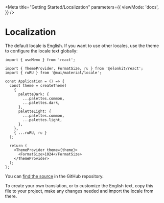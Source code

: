 
<Meta
  title="Getting Started/Localization"
  parameters={{
    viewMode: 'docs',
  }}
/>

# Localization

The default locale is English. If you want to use other locales, use the theme to configure the locale text globally:

```tsx
import { useMemo } from 'react';

import { ThemeProvider, FormatSize, ru } from '@elonkit/react';
import { ruRU } from '@mui/material/locale';

const Application = () => {
  const theme = createTheme(
    {
      paletteDark: {
        ...palettes.common,
        ...palettes.dark,
      },
      paletteLight: {
        ...palettes.common,
        ...palettes.light,
      },
    },
    { ...ruRU, ru }
  );

  return (
    <ThemeProvider theme={theme}>
      <FormatSize>1024</FormatSize>
    </ThemeProvider>
  );
};
```

You can [find the source](https://github.com/Elonsoft/elonkit-react/blob/master/src/components/locale/index.ts) in the
GitHub repository.

To create your own translation, or to customize the English text, copy this file to your project, make any changes
needed and import the locale from there.
